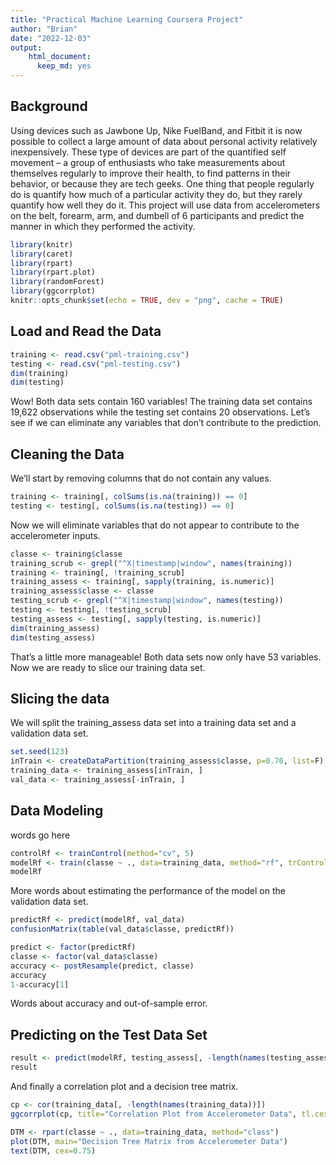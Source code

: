 ---
title: "Practical Machine Learning Coursera Project"
author: "Brian"
date: "2022-12-03"
output: 
    html_document: 
      keep_md: yes
---
## Background
Using devices such as Jawbone Up, Nike FuelBand, and Fitbit it is now possible to collect a large amount of data about personal activity relatively inexpensively. These type of devices are part of the quantified self movement – a group of enthusiasts who take measurements about themselves regularly to improve their health, to find patterns in their behavior, or because they are tech geeks. One thing that people regularly do is quantify how much of a particular activity they do, but they rarely quantify how well they do it. This project will use data from accelerometers on the belt, forearm, arm, and dumbell of 6 participants and predict the manner in which they performed the activity. 

```{r setup, echo=TRUE, message=FALSE}
library(knitr)
library(caret)
library(rpart)
library(rpart.plot)
library(randomForest)
library(ggcorrplot)
knitr::opts_chunk$set(echo = TRUE, dev = "png", cache = TRUE)
```

## Load and Read the Data
```{r Load and Read the Data}
training <- read.csv("pml-training.csv")
testing <- read.csv("pml-testing.csv")
dim(training)
dim(testing)
```
Wow! Both data sets contain 160 variables!  The training data set contains 19,622 observations while the testing set contains 20 observations.  Let's see if we can eliminate any variables that don't contribute to the prediction.

## Cleaning the Data
We'll start by removing columns that do not contain any values.
```{r Remove NA Columns}
training <- training[, colSums(is.na(training)) == 0]
testing <- testing[, colSums(is.na(testing)) == 0]
```
Now we will eliminate variables that do not appear to contribute to the accelerometer inputs.
```{r Remove Variables that do not Contribute to Accelerometers}
classe <- training$classe
training_scrub <- grepl("^X|timestamp|window", names(training))
training <- training[, !training_scrub]
training_assess <- training[, sapply(training, is.numeric)]
training_assess$classe <- classe
testing_scrub <- grepl("^X|timestamp|window", names(testing))
testing <- testing[, !testing_scrub]
testing_assess <- testing[, sapply(testing, is.numeric)]
dim(training_assess)
dim(testing_assess)
```
That's a little more manageable!  Both data sets now only have 53 variables.  Now we are ready to slice our training data set.

## Slicing the data
We will split the training_assess data set into a training data set and a validation data set.
```{r Slice the Training Data Set}
set.seed(123) 
inTrain <- createDataPartition(training_assess$classe, p=0.70, list=F)
training_data <- training_assess[inTrain, ]
val_data <- training_assess[-inTrain, ]
```
## Data Modeling
words go here
```{r RF Model}
controlRf <- trainControl(method="cv", 5)
modelRf <- train(classe ~ ., data=training_data, method="rf", trControl=controlRf, ntree=250)
modelRf
```
More words about estimating the performance of the model on the validation data set.
```{r Predict with RF Model}
predictRf <- predict(modelRf, val_data)
confusionMatrix(table(val_data$classe, predictRf))

predict <- factor(predictRf) 
classe <- factor(val_data$classe)
accuracy <- postResample(predict, classe)
accuracy
1-accuracy[1]
```
Words about accuracy and out-of-sample error.

## Predicting on the Test Data Set
```{r Results}
result <- predict(modelRf, testing_assess[, -length(names(testing_assess))])
result
```
And finally a correlation plot and a decision tree matrix.
```{r Correlation Plot}
cp <- cor(training_data[, -length(names(training_data))])
ggcorrplot(cp, title="Correlation Plot from Accelerometer Data", tl.cex=6)
```

```{r Decision Tree Matrix}
DTM <- rpart(classe ~ ., data=training_data, method="class")
plot(DTM, main="Decision Tree Matrix from Accelerometer Data")
text(DTM, cex=0.75)
```





